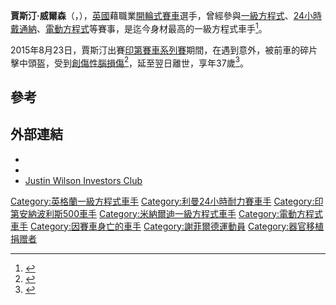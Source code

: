 {{For|其他同名人物|賈斯汀·威爾森}}
{{noteTA
|G1=F1
|T=zh-hans:贾斯廷·威尔逊;zh-tw:賈斯汀·威爾森;
|1=zh-hans:贾斯廷·威尔逊;zh-tw:賈斯汀·威爾森;
|2=zh-hans:贾斯廷;zh-tw:賈斯汀;
|3=zh-hans:威尔逊;zh-tw:威爾森;
}}
{{Infobox racing driver
| name              = 賈斯汀·威爾森<br />Justin Wilson
| image             = Justin Wilson 2007.jpg
| imagesize         =
| caption           = 攝於2007年[[多倫多|多倫多]]
| nationality       = {{GBR}}
| birth_name        = Justin Boyd Wilson
| birth_date        = {{birth date|df=y|1978|07|31}}
| death_date        = {{death date and age|df=y|2015|08|24|1978|07|31}}
| birth_place       = {{UK}}[[南約克郡|南約克郡]][[錫菲|錫菲]]
| death_place       = {{USA}}[[賓夕法尼亞州|賓夕法尼亞州]][[阿倫敦_(賓夕法尼亞州)|阿倫敦]]
| related to        = {{link-en|斯特凡·威爾遜|Stefan Wilson}}（弟弟）
| current series    = [[IZOD|IZOD]][[印第賽車系列賽|印第賽車系列賽]]
| first year        = 2008年
| last year         = 2015年
| current team      = 
| car number        =
| former teams      = {{link-en|紐曼/哈斯車隊|Newman/Haas/Lanigan Racing}}（2008年）<br>{{link-en|德雷爾&雷恩博爾特車隊|Dreyer & Reinbold Racing}}（2010年 - 2011年）<br>{{link-en|戴爾·科因車隊|Dale Coyne Racing}}（2009年、2012年 - 2014年）<br>{{link-en|安德雷蒂車隊|Andretti Autosport}}（2015年）
| starts            = 120
| wins              = 3
| poles             = 2
| fastest laps      = 2
| best finish       = 6th
| year              = 2013年
| module            = 
{{Infobox racing driver|embed=yes
| last series       = {{link-en|冠軍汽車世界系列賽|Champ Car World Series}}
| years active      = 2004年–2007年
| teams             = {{link-en|征服車隊|Conquest Racing}}（2004年）<br>[[RuSport|RuSport]]（2005年–2006年）<br>[[RSPORTS|RSPORTS]]（2007年）
| starts            = 54
| wins              = 4
| podium finishes   = 15
| poles             = 6
| fastest laps      =
| best finish       = 2nd
| year              = 2006年、2007年
| prev series       =
| prev series years =
| titles            =
| title years       =
| awards            = {{link-en|格雷格·摩爾|Greg Moore (race car driver)}}獎
| award years       = 2006年、2007年
}}
{{Infobox F1 driver|embed=yes
| Years = {{F1|2003}}
| Team(s) =  [[米納爾迪車隊|米納爾迪車隊]]、[[積架車隊|積架車隊]]
| Races = 16
| Championships = 0
| Wins = 0
| Podiums = 0
| Points = 1
| Poles = 0
| Fastest laps = 0
| First race = [[2003年澳大利亞大獎賽|2003年澳大利亞大獎賽]]
| First win = 
| Last win = 
| Last race = [[2003年日本大獎賽|2003年日本大獎賽]]
}}
}}
'''賈斯汀·威爾森'''（{{lang-en|Justin Wilson}}，{{bd|1978年|7月31日|2015年|8月24日}}），[[英國|英國]]藉職業[[開輪式賽車|開輪式賽車]]選手，曾經參與[[一級方程式賽車|一級方程式]]、[[24小時戴通納|24小時戴通納]]、[[電動方程式|電動方程式]]等賽事，是迄今身材最高的一級方程式車手<ref>{{cite web|last=Glendenning|first=Mark|url=http://www.racer.com/indycar/item/120678-justin-wilson-1978-2015|title=OBITUARY: Justin Wilson 1978 - 2015|publisher=''[[Racer_(magazine)|Racer]]''|date=24 August 2015|accessdate=24 August 2015|archive-url=https://web.archive.org/web/20150827174223/http://www.racer.com/indycar/item/120678-justin-wilson-1978-2015|archive-date=2015-08-27|dead-url=yes}}</ref>。

2015年8月23日，賈斯汀出賽[[印第賽車系列賽|印第賽車系列賽]]期間，在{{link-en|波科諾賽道|Pocono Raceway}}遇到意外，被前車的碎片擊中頭盔，受到[[創傷性腦損傷|創傷性腦損傷]]<ref>{{Cite web |url=http://m.autosport.com/news/report.php/id/120477 |title=Wilson remains in critical condition - AUTOSPORT<!-- Bot generated title --> |access-date=2015-08-30 |archive-date=2016-02-24 |archive-url=https://web.archive.org/web/20160224223253/http://m.autosport.com/news/report.php/id/120477 |dead-url=no }}</ref>，延至翌日離世，享年37歲<ref name="abcnews">{{cite news|title=IndyCar Driver Justin Wilson Has Died of a Head Injury|date=24 August 2015|publisher=ABC News|url=http://abcnews.go.com/Sports/wireStory/indycar-driver-justin-wilson-died-head-injury-33293479|accessdate=24 August 2015|archive-date=2015-08-25|archive-url=https://web.archive.org/web/20150825045249/http://abcnews.go.com/Sports/wireStory/indycar-driver-justin-wilson-died-head-injury-33293479|dead-url=no}}</ref>。

== 參考 ==
{{reflist}}

== 外部連結 ==
{{commons category|Justin Wilson}}
* {{Official website|http://www.justinwilson.co.uk}}
* {{DriverDB driver|justin-wilson}}
* [https://web.archive.org/web/20060615062706/http://justinwilsonplc.com/ Justin Wilson Investors Club]

{{積架車隊}}

{{DEFAULTSORT:Wilson, Justin}}
[[Category:英格蘭一級方程式車手|Category:英格蘭一級方程式車手]]
[[Category:利曼24小時耐力賽車手|Category:利曼24小時耐力賽車手]]
[[Category:印第安納波利斯500車手|Category:印第安納波利斯500車手]]
[[Category:米納爾迪一級方程式車手|Category:米納爾迪一級方程式車手]]
[[Category:電動方程式車手|Category:電動方程式車手]]
[[Category:因賽車身亡的車手|Category:因賽車身亡的車手]]
[[Category:謝菲爾德運動員|Category:謝菲爾德運動員]]
[[Category:器官移植捐赠者|Category:器官移植捐赠者]]